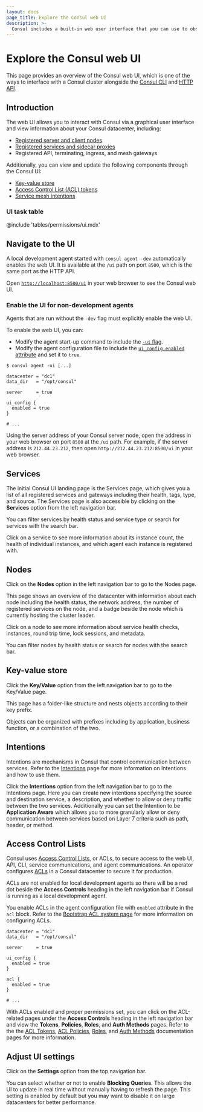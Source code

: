 ```yaml
---
layout: docs
page_title: Explore the Consul web UI
description: >-
  Consul includes a built-in web user interface that you can use to observe services and manage datacenter operations.
---
```


# Explore the Consul web UI

This page provides an overview of the Consul web UI, which is one of the ways to interface with a Consul cluster alongside the [Consul CLI](/consul/commands) and [HTTP API](/consul/api-docs).

## Introduction

The web UI allows you to interact with Consul via a graphical user
interface and view information about your Consul datacenter, including:

- [Registered server and client nodes](#nodes)
- [Registered services and sidecar proxies](#services)
- Registered API, terminating, ingress, and mesh gateways

Additionally, you can view and update the following components through the Consul UI:

- [Key-value store](#key-value-store)
- [Access Control List (ACL) tokens](#acl-tokens)
- [Service mesh intentions](#intentions)

### UI task table

@include 'tables/permissions/ui.mdx'

## Navigate to the UI

A local development agent started with `consul agent -dev` automatically enables the web UI. It is available at the `/ui` path on port `8500`, which is the same port as the HTTP API.

Open [`http://localhost:8500/ui`](http://localhost:8500/ui) in your web browser to see the Consul web UI.

### Enable the UI for non-development agents

Agents that are run without the `-dev` flag must explicitly enable the web UI.

To enable the web UI, you can: 

- Modify the agent start-up command to include the [`-ui` flag](/consul/docs/reference-cli/agent#ui-options).
- Modify the agent configuration file to include the [`ui_config.enabled` attribute](/consul/docs/reference/agent#ui_config_enabled) and set it to `true`.

<Tabs>

<Tab heading="Modify the agent start-up command" group="agent-command">

```shell-session
$ consul agent -ui [...]
```

</Tab>

<Tab heading="Modify the agent configuration file" group="agent-config-file">

<CodeBlockConfig filename="agent-config.hcl" highlight="6-8">

```hcl
datacenter = "dc1"
data_dir   = "/opt/consul"

server     = true

ui_config {
  enabled = true
}

# ...
```

</CodeBlockConfig>

</Tab>

</Tabs>

Using the server address of your Consul server node, open the address in your web browser on port `8500` at the `/ui` path. For example, if the server address is `212.44.23.212`, then open `http://212.44.23.212:8500/ui` in your web browser.

## Services

The initial Consul UI landing page is the Services page, which gives you a list of all
registered services and gateways including their health, tags, type, and source. The Services page is also accessible by clicking on the **Services** option from the left navigation bar.

You can filter services by health status and service type or search for services with the search bar.

Click on a service to see more information about its instance count, the health
of individual instances, and which agent each instance is registered with.

## Nodes

Click on the **Nodes** option in the left navigation bar to go to the Nodes page.

This page shows an overview of the datacenter with information about each node including the health status, the network address, the number of registered services on the node, and a badge beside the node which is currently hosting the cluster leader.

Click on a node to see more information about service health checks, instances, round trip time, lock sessions, and metadata.

You can filter nodes by health status or search for nodes with the search bar.

## Key-value store

Click the **Key/Value** option from the left navigation bar to go to the Key/Value page.

This page has a folder-like structure and nests objects according to
their key prefix.

Objects can be organized with prefixes including by application, business function, or a combination of the two.

## Intentions

Intentions are mechanisms in Consul that control communication between services. Refer to the [Intentions](/consul/docs/secure-mesh/intention) page for more information on Intentions and how to use them.

Click the **Intentions** option from the left navigation bar to go to the Intentions page. Here you can create new intentions specifying the source and destination service, a description, and whether to allow or deny traffic between the two services. Additionally you can set the Intention to be **Application Aware** which allows you to more granularly allow or deny communication between services based on Layer 7 criteria such as path, header, or method.

## Access Control Lists

Consul uses [Access Control Lists](/consul/docs/secure/acl), or ACLs, to secure access to the web UI, API, CLI, service
communications, and agent communications. An operator configures [ACLs](/consul/tutorials/security/access-control-setup-production) in a Consul datacenter to secure it for production.

ACLs are not enabled for local development agents so there will be a red dot beside the **Access Controls** heading in the left navigation bar if Consul is running as a local development agent.

You enable ACLs in the agent configuration file with `enabled` attribute in the `acl` block. Refer to the [Bootstrap ACL system page](/consul/docs/secure/acl/bootstrap) for more information on configuring ACLs.

<CodeBlockConfig filename="agent-config.hcl" highlight="10-12">

```hcl
datacenter = "dc1"
data_dir   = "/opt/consul"

server     = true

ui_config {
  enabled = true
}

acl {
  enabled = true
}

# ...

```

</CodeBlockConfig>

With ACLs enabled and proper permissions set, you can click on the ACL-related pages under the **Access Controls** heading in the left navigation bar and view the **Tokens**, **Policies**, **Roles**, and **Auth Methods** pages. Refer to the the [ACL Tokens](/consul/docs/secure/acl/token), [ACL Policies](/consul/docs/secure/acl/policy), [Roles](/consul/docs/secure/acl/role), and [Auth Methods](/consul/docs/secure/acl/auth-method) documentation pages for more information.

## Adjust UI settings

Click on the **Settings** option from the top navigation bar.

You can select whether or not to enable **Blocking Queries**. This allows the UI to update in real time without manually having to refresh the page. This setting is enabled by default but you may want to disable it on large datacenters for better performance.